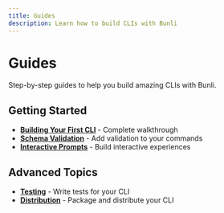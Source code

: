 ```yaml
---
title: Guides
description: Learn how to build CLIs with Bunli
---
```


# Guides

Step-by-step guides to help you build amazing CLIs with Bunli.

## Getting Started

- **[Building Your First CLI](/docs/guides/building-your-first-cli)** - Complete walkthrough
- **[Schema Validation](/docs/guides/schema-validation)** - Add validation to your commands
- **[Interactive Prompts](/docs/guides/interactive-prompts)** - Build interactive experiences

## Advanced Topics

- **[Testing](/docs/guides/testing)** - Write tests for your CLI
- **[Distribution](/docs/guides/distribution)** - Package and distribute your CLI